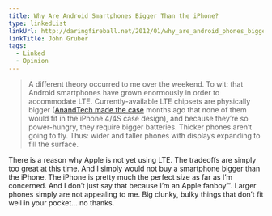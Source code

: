 ```yaml
---
title: Why Are Android Smartphones Bigger Than the iPhone?
type: linkedList
linkUrl: http://daringfireball.net/2012/01/why_are_android_phones_bigger
linkTitle: John Gruber
tags:
  - Linked
  - Opinion
---
```


> A different theory occurred to me over the weekend. To wit: that Android smartphones have grown enormously in order to accommodate LTE. Currently-available LTE chipsets are physically bigger ([AnandTech made the case](http://www.anandtech.com/show/4925/why-no-lte-iphone-5-blame-28nm-maturity) months ago that none of them would fit in the iPhone 4/4S case design), and because they’re so power-hungry, they require bigger batteries. Thicker phones aren’t going to fly. Thus: wider and taller phones with displays expanding to fill the surface.

There is a reason why Apple is not yet using LTE. The tradeoffs are simply too great at this time. And I simply would not buy a smartphone bigger than the iPhone. The iPhone is pretty much the perfect size as far as I’m concerned. And I don’t just say that because I’m an Apple fanboy™. Larger phones simply are not appealing to me. Big clunky, bulky things that don’t fit well in your pocket… no thanks.
